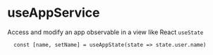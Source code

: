 ---
---

# useAppService

Access and modify an app observable in a view like React `useState`

```tsx
  const [name, setName] = useAppState(state => state.user.name)
```
